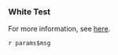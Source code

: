 ### White Test

For more information, see [here](https://rileywheadon.github.io/ffa-docs/eda-trend-ams-variability/#white-test). 

`r params$msg`

